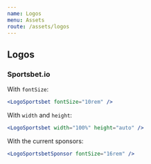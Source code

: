 ```yaml
---
name: Logos
menu: Assets
route: /assets/logos
---
```


## Logos

### Sportsbet.io

With `fontSize`:

```jsx react-live
<LogoSportsbet fontSize="10rem" />
```

With `width` and `height`:

```jsx react-live
<LogoSportsbet width="100%" height="auto" />
```

With the current sponsors:

```jsx react-live
<LogoSportsbetSponsor fontSize="16rem" />
```
